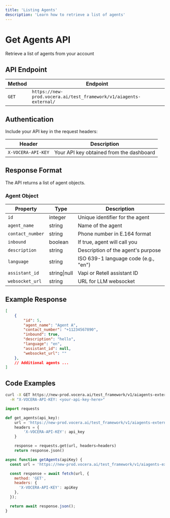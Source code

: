 ---
title: 'Listing Agents'
description: 'Learn how to retrieve a list of agents'
---

# Get Agents API
Retrieve a list of agents from your account

## API Endpoint

| Method | Endpoint |
|--------|----------|
| `GET` | `https://new-prod.vocera.ai/test_framework/v1/aiagents-external/` |

## Authentication

Include your API key in the request headers:

| Header | Description |
|--------|--------|
| `X-VOCERA-API-KEY` | Your API key obtained from the dashboard |

## Response Format

The API returns a list of agent objects.

### Agent Object

| Property | Type | Description |
|----------|------|-------------|
| `id` | integer | Unique identifier for the agent |
| `agent_name` | string | Name of the agent |
| `contact_number` | string | Phone number in E.164 format |
| `inbound` | boolean | If true, agent will call you |
| `description` | string | Description of the agent's purpose |
| `language` | string | ISO 639-1 language code (e.g., "en") |
| `assistant_id` | string\|null | Vapi or Retell assistant ID |
| `websocket_url` | string | URL for LLM websocket |

## Example Response

```json
[
    {
        "id": 5,
        "agent_name": "Agent A",
        "contact_number": "+11234567890",
        "inbound": true,
        "description": "hello",
        "language": "en",
        "assistant_id": null,
        "websocket_url": ""
    },
    // Additional agents ...
]
```

## Code Examples

<CodeGroup>

```bash Curl
curl -X GET https://new-prod.vocera.ai/test_framework/v1/aiagents-external/ \
  -H "X-VOCERA-API-KEY: <your-api-key-here>"
```

```python Python
import requests

def get_agents(api_key):
    url = 'https://new-prod.vocera.ai/test_framework/v1/aiagents-external/'
    headers = {
        'X-VOCERA-API-KEY': api_key
    }

    response = requests.get(url, headers=headers)
    return response.json()
```

```javascript JavaScript
async function getAgents(apiKey) {
  const url = 'https://new-prod.vocera.ai/test_framework/v1/aiagents-external/';

  const response = await fetch(url, {
    method: 'GET',
    headers: {
      'X-VOCERA-API-KEY': apiKey
    },
  });

  return await response.json();
}
```
</CodeGroup>
